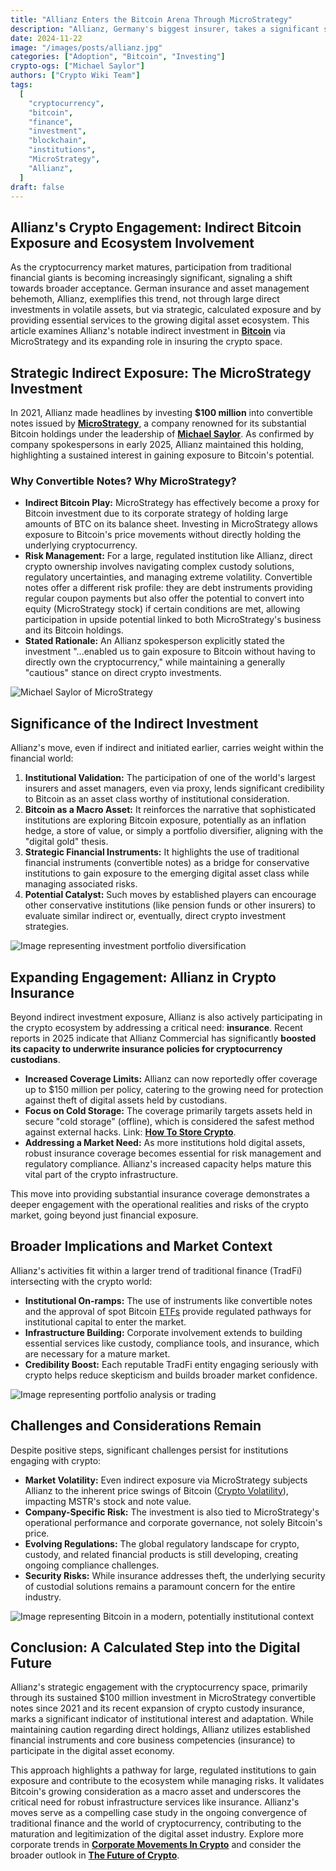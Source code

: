 ```yaml
---
title: "Allianz Enters the Bitcoin Arena Through MicroStrategy"
description: "Allianz, Germany's biggest insurer, takes a significant step into the cryptocurrency space by acquiring 24.75% of MicroStrategy's $2.6 billion notes. This move is a game-changer for the crypto industry."
date: 2024-11-22
image: "/images/posts/allianz.jpg"
categories: ["Adoption", "Bitcoin", "Investing"]
crypto-ogs: ["Michael Saylor"]
authors: ["Crypto Wiki Team"]
tags:
  [
    "cryptocurrency",
    "bitcoin",
    "finance",
    "investment",
    "blockchain",
    "institutions",
    "MicroStrategy",
    "Allianz",
  ]
draft: false
---
```


## **Allianz's Crypto Engagement: Indirect Bitcoin Exposure and Ecosystem Involvement**

As the cryptocurrency market matures, participation from traditional financial giants is becoming increasingly significant, signaling a shift towards broader acceptance. German insurance and asset management behemoth, Allianz, exemplifies this trend, not through large direct investments in volatile assets, but via strategic, calculated exposure and by providing essential services to the growing digital asset ecosystem. This article examines Allianz's notable indirect investment in **[Bitcoin](/posts/what-is-bitcoin)** via MicroStrategy and its expanding role in insuring the crypto space.

## **Strategic Indirect Exposure: The MicroStrategy Investment**

In 2021, Allianz made headlines by investing **$100 million** into convertible notes issued by **[MicroStrategy](https://www.microstrategy.com)**, a company renowned for its substantial Bitcoin holdings under the leadership of **[Michael Saylor](/crypto-ogs/michael-saylor)**. As confirmed by company spokespersons in early 2025, Allianz maintained this holding, highlighting a sustained interest in gaining exposure to Bitcoin's potential.

### **Why Convertible Notes? Why MicroStrategy?**

- **Indirect Bitcoin Play:** MicroStrategy has effectively become a proxy for Bitcoin investment due to its corporate strategy of holding large amounts of BTC on its balance sheet. Investing in MicroStrategy allows exposure to Bitcoin's price movements without directly holding the underlying cryptocurrency.
- **Risk Management:** For a large, regulated institution like Allianz, direct crypto ownership involves navigating complex custody solutions, regulatory uncertainties, and managing extreme volatility. Convertible notes offer a different risk profile: they are debt instruments providing regular coupon payments but also offer the potential to convert into equity (MicroStrategy stock) if certain conditions are met, allowing participation in upside potential linked to both MicroStrategy's business and its Bitcoin holdings.
- **Stated Rationale:** An Allianz spokesperson explicitly stated the investment "...enabled us to gain exposure to Bitcoin without having to directly own the cryptocurrency," while maintaining a generally "cautious" stance on direct crypto investments.

![Michael Saylor of MicroStrategy](/images/posts/michael-saylor.png)

## **Significance of the Indirect Investment**

Allianz's move, even if indirect and initiated earlier, carries weight within the financial world:

1.  **Institutional Validation:** The participation of one of the world's largest insurers and asset managers, even via proxy, lends significant credibility to Bitcoin as an asset class worthy of institutional consideration.
2.  **Bitcoin as a Macro Asset:** It reinforces the narrative that sophisticated institutions are exploring Bitcoin exposure, potentially as an inflation hedge, a store of value, or simply a portfolio diversifier, aligning with the "digital gold" thesis.
3.  **Strategic Financial Instruments:** It highlights the use of traditional financial instruments (convertible notes) as a bridge for conservative institutions to gain exposure to the emerging digital asset class while managing associated risks.
4.  **Potential Catalyst:** Such moves by established players can encourage other conservative institutions (like pension funds or other insurers) to evaluate similar indirect or, eventually, direct crypto investment strategies.

![Image representing investment portfolio diversification](/images/posts/investing.jpg)

## **Expanding Engagement: Allianz in Crypto Insurance**

Beyond indirect investment exposure, Allianz is also actively participating in the crypto ecosystem by addressing a critical need: **insurance**. Recent reports in 2025 indicate that Allianz Commercial has significantly **boosted its capacity to underwrite insurance policies for cryptocurrency custodians**.

- **Increased Coverage Limits:** Allianz can now reportedly offer coverage up to $150 million per policy, catering to the growing need for protection against theft of digital assets held by custodians.
- **Focus on Cold Storage:** The coverage primarily targets assets held in secure "cold storage" (offline), which is considered the safest method against external hacks. Link: **[How To Store Crypto](/posts/how-to-store-crypto)**.
- **Addressing a Market Need:** As more institutions hold digital assets, robust insurance coverage becomes essential for risk management and regulatory compliance. Allianz's increased capacity helps mature this vital part of the crypto infrastructure.

This move into providing substantial insurance coverage demonstrates a deeper engagement with the operational realities and risks of the crypto market, going beyond just financial exposure.

## **Broader Implications and Market Context**

Allianz's activities fit within a larger trend of traditional finance (TradFi) intersecting with the crypto world:

- **Institutional On-ramps:** The use of instruments like convertible notes and the approval of spot Bitcoin [ETFs](/posts/crypto-etfs-explained) provide regulated pathways for institutional capital to enter the market.
- **Infrastructure Building:** Corporate involvement extends to building essential services like custody, compliance tools, and insurance, which are necessary for a mature market.
- **Credibility Boost:** Each reputable TradFi entity engaging seriously with crypto helps reduce skepticism and builds broader market confidence.

![Image representing portfolio analysis or trading](/images/posts/portfolio.jpg)

## **Challenges and Considerations Remain**

Despite positive steps, significant challenges persist for institutions engaging with crypto:

- **Market Volatility:** Even indirect exposure via MicroStrategy subjects Allianz to the inherent price swings of Bitcoin ([Crypto Volatility](/posts/crypto-volatility)), impacting MSTR's stock and note value.
- **Company-Specific Risk:** The investment is also tied to MicroStrategy's operational performance and corporate governance, not solely Bitcoin's price.
- **Evolving Regulations:** The global regulatory landscape for crypto, custody, and related financial products is still developing, creating ongoing compliance challenges.
- **Security Risks:** While insurance addresses theft, the underlying security of custodial solutions remains a paramount concern for the entire industry.

![Image representing Bitcoin in a modern, potentially institutional context](/images/posts/bitcoin-neon.jpg)

## **Conclusion: A Calculated Step into the Digital Future**

Allianz's strategic engagement with the cryptocurrency space, primarily through its sustained $100 million investment in MicroStrategy convertible notes since 2021 and its recent expansion of crypto custody insurance, marks a significant indicator of institutional interest and adaptation. While maintaining caution regarding direct holdings, Allianz utilizes established financial instruments and core business competencies (insurance) to participate in the digital asset economy.

This approach highlights a pathway for large, regulated institutions to gain exposure and contribute to the ecosystem while managing risks. It validates Bitcoin's growing consideration as a macro asset and underscores the critical need for robust infrastructure services like insurance. Allianz's moves serve as a compelling case study in the ongoing convergence of traditional finance and the world of cryptocurrency, contributing to the maturation and legitimization of the digital asset industry. Explore more corporate trends in **[Corporate Movements In Crypto](/posts/corporate-movements-in-crypto)** and consider the broader outlook in **[The Future of Crypto](/posts/the-future-of-crypto)**.
